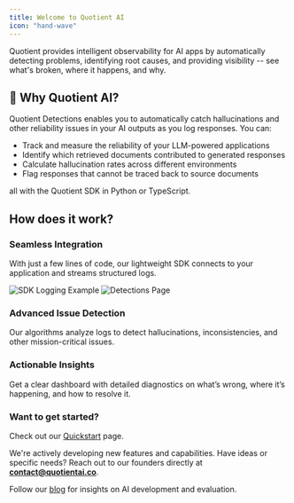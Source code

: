 ```yaml
---
title: Welcome to Quotient AI
icon: "hand-wave"
---
```


Quotient provides intelligent observability for AI apps by automatically detecting problems, identifying root causes, and providing visibility -- see what's broken, where it happens, and why.

## 🧠 Why Quotient AI?

Quotient Detections enables you to automatically catch hallucinations and other reliability issues in your AI outputs as you log responses. You can:

- Track and measure the reliability of your LLM-powered applications
- Identify which retrieved documents contributed to generated responses
- Calculate hallucination rates across different environments
- Flag responses that cannot be traced back to source documents

all with the Quotient SDK in Python or TypeScript.

## How does it work?

### Seamless Integration

With just a few lines of code, our lightweight SDK connects to your application and streams structured logs.

<Image src="../assets/sdk-logging.png" alt="SDK Logging Example" />


<Arrow />

<Image src="../assets/detections-screenshot.png" alt="Detections Page" />



### Advanced Issue Detection

Our algorithms analyze logs to detect hallucinations, inconsistencies, and other mission-critical issues.

### Actionable Insights

Get a clear dashboard with detailed diagnostics on what’s wrong, where it’s happening, and how to resolve it.


### Want to get started?

Check out our [Quickstart](/quickstart) page.

We're actively developing new features and capabilities. Have ideas or specific needs? Reach out to our founders directly at **[contact@quotientai.co](mailto:contact@quotientai.co)**.

Follow our [blog](https://www.quotientai.co/blog-index) for insights on AI development and evaluation.


